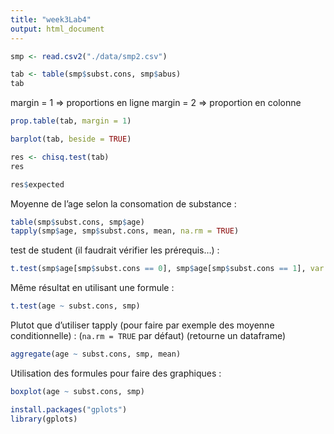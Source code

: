 ```yaml
---
title: "week3Lab4"
output: html_document
---
```


```r
smp <- read.csv2("./data/smp2.csv")
```


```r
tab <- table(smp$subst.cons, smp$abus)
tab
```

margin = 1 => proportions en ligne
margin = 2 => proportion en colonne

```r
prop.table(tab, margin = 1)
```

```r
barplot(tab, beside = TRUE)
```



```r
res <- chisq.test(tab)
res
```


```r
res$expected
```


Moyenne de l'age selon la consomation de substance :
```r
table(smp$subst.cons, smp$age)
tapply(smp$age, smp$subst.cons, mean, na.rm = TRUE)
```


test de student (il faudrait vérifier les prérequis...) :
```r
t.test(smp$age[smp$subst.cons == 0], smp$age[smp$subst.cons == 1], var.equal = TRUE)
```

Même résultat en utilisant une formule :
```r
t.test(age ~ subst.cons, smp)
```

Plutot que d'utiliser tapply (pour faire par exemple des moyenne conditionnelle) :
(`na.rm = TRUE` par défaut)
(retourne un dataframe)
```r
aggregate(age ~ subst.cons, smp, mean)
```

Utilisation des formules pour faire des graphiques :
```r
boxplot(age ~ subst.cons, smp)
```


```r
install.packages("gplots")
library(gplots)
```



